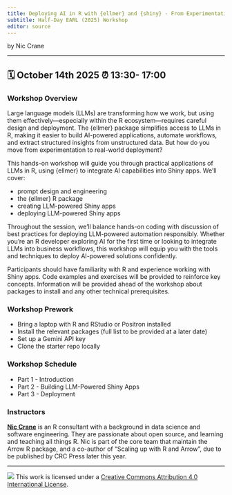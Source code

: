 ```yaml
---
title: Deploying AI in R with {ellmer} and {shiny} - From Experimentation to Production
subtitle: Half-Day EARL (2025) Workshop
editor: source
---
```


by Nic Crane

------------------------------------------------------------------------

## 🗓 October 14th 2025 ⏰ 13:30- 17:00 

### Workshop Overview

Large language models (LLMs) are transforming how we work, but using them effectively—especially within the R ecosystem—requires careful design and deployment. The {ellmer} package simplifies access to LLMs in R, making it easier to build AI-powered applications, automate workflows, and extract structured insights from unstructured data. But how do you move from experimentation to real-world deployment?

This hands-on workshop will guide you through practical applications of LLMs in R, using {ellmer} to integrate AI capabilities into Shiny apps. We’ll cover:

-   prompt design and engineering
-   the {ellmer} R package
-   creating LLM-powered Shiny apps
-   deploying LLM-powered Shiny apps

Throughout the session, we'll balance hands-on coding with discussion of best practices for deploying LLM-powered automation responsibly. Whether you're an R developer exploring AI for the first time or looking to integrate LLMs into business workflows, this workshop will equip you with the tools and techniques to deploy AI-powered solutions confidently.

Participants should have familiarity with R and experience working with Shiny apps. Code examples and exercises will be provided to reinforce key concepts. Information will be provided ahead of the workshop about packages to install and any other technical prerequisites.

### Workshop Prework

* Bring a laptop with R and RStudio or Positron installed
* Install the relevant packages (full list to be provided at a later date)
* Set up a Gemini API key
* Clone the starter repo locally

### Workshop Schedule

* Part 1 - Introduction
* Part 2 - Building LLM-Powered Shiny Apps
* Part 3 - Deployment

### Instructors

[**Nic Crane**](https://niccrane.com) is an R consultant with a background in data science and software engineering. They are passionate about open source, and learning and teaching all things R. Nic is part of the core team that maintain the Arrow R package, and a co-author of "Scaling up with R and Arrow", due to be published by CRC Press later this year.

------------------------------------------------------------------------

![](https://i.creativecommons.org/l/by/4.0/88x31.png) This work is licensed under a [Creative Commons Attribution 4.0 International License](https://creativecommons.org/licenses/by/4.0/).
